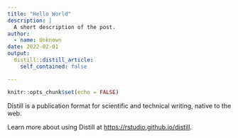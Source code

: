 ```yaml
---
title: "Hello World"
description: |
  A short description of the post.
author:
  - name: Unknown
date: 2022-02-01
output:
  distill::distill_article:
    self_contained: false

---
```



```r
knitr::opts_chunk$set(echo = FALSE)
```

Distill is a publication format for scientific and technical writing, native to the web.

Learn more about using Distill at <https://rstudio.github.io/distill>.



